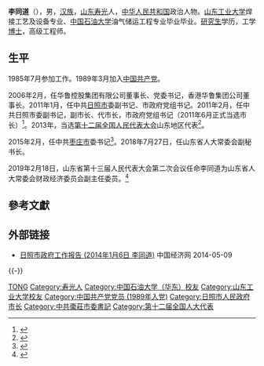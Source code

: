 '''李同道'''（{{bd|1964年|4月|}}），男，[[汉族|汉族]]，[[山东|山东]][[寿光|寿光]]人，[[中华人民共和国|中华人民共和国]]政治人物。[[山东工业大学|山东工业大学]]焊接工艺及设备专业、[[中国石油大学|中国石油大学]]油气储运工程专业毕业毕业。[[研究生|研究生]]学历，工学[[博士|博士]]，高级工程师。

== 生平 ==
1985年7月参加工作。1989年3月加入[[中国共产党|中国共产党]]。

2006年2月，任华鲁控股集团有限公司董事长、党委书记，香港华鲁集团公司董事长。2011年1月，任中共[[日照市|日照市]]委副书记、市政府党组书记。2011年2月，任中共日照市委副书记，副市长、代市长，市政府党组书记（2011年6月正式当选市长）<ref>{{cite web|accessdate=2014-06-08|url=http://district.ce.cn/newarea/sddy/201203/26/t20120326_23187677.shtml|title=李同道当选日照市长 陈刚、刘兆亮、郇梅新当选副市长|publisher=中国经济网|archive-date=2018-10-18|archive-url=https://web.archive.org/web/20181018201545/http://district.ce.cn/newarea/sddy/201203/26/t20120326_23187677.shtml|dead-url=no}}</ref>。2013年，当选[[第十二届全国人民代表大会|第十二届全国人民代表大会]]山东地区代表<ref>{{cite news|title=全国人大代表信息-李同道|url= http://210.82.31.1:8084/delegate/viewDelegate.action?dbid=121250|accessdate=2013-04-05|newspaper=全国人大网|archive-url=https://web.archive.org/web/20140714202749/http://www.npc.gov.cn/delegate/viewDelegate.action?dbid=121250|archive-date=2014-07-14|dead-url=yes}}</ref>。

2015年2月，任中共[[枣庄市|枣庄市]]委书记<ref>{{Cite web|title=李同道任山东省枣庄市委书记（简历）|url=http://renshi.people.com.cn/n/2015/0209/c139617-26530391.html|accessdate=|work=|archive-date=2018-10-19|archive-url=https://web.archive.org/web/20181019003101/http://renshi.people.com.cn/n/2015/0209/c139617-26530391.html|dead-url=no}}</ref>。2018年7月27日，任山东省人大常委会副秘书长。

2019年2月18日，山东省第十三届人民代表大会第二次会议任命李同道为山东省人大常委会财政经济委员会副主任委员。<ref>{{Cite web|title=山东省人民代表大会公告（第十二号）|url=http://www.sdrd.gov.cn/articles/ch00627/201902/d138ab54-a10a-40e2-b264-8411907d62fd.shtml|accessdate=2019-02-18|work=山东人大}}{{Dead link}}</ref>


== 參考文獻 ==
{{reflist}}

== 外部链接 ==
* [http://district.ce.cn/zt/zlk/bg/201401/29/t20140129_2232348.shtml 日照市政府工作报告 (2014年1月6日 李同道)] {{Wayback|url=http://district.ce.cn/zt/zlk/bg/201401/29/t20140129_2232348.shtml |date=20200921020434 }} 中国经济网 2014-05-09

{{-}}
{{start box}}
{{s-ppo|cpc}}
{{s-before|[[陈伟_(政治人物)|陈伟]]}}
{{s-title|[[中国共产党枣庄市委员会|中国共产党枣庄市委员会]]书记|2015年2月—2018年7月}}
{{s-after|[[李峰_(1961年)|李峰]]}}
{{s-gov|prc}}
{{s-before|[[赵效为|赵效为]]}}
{{s-title|[[日照市人民政府|日照市人民政府]]市长|2011年2月—2015年2月}}
{{s-after|[[刘星泰|刘星泰]]}}
{{end box}}

{{Authority control}}
{{DEFAULTSORT:Li李}}
[[Category:李姓|TONG]]
[[Category:寿光人|Category:寿光人]]
[[Category:中国石油大学（华东）校友|Category:中国石油大学（华东）校友]]
[[Category:山东工业大学校友|Category:山东工业大学校友]]
[[Category:中国共产党党员_(1989年入党)|Category:中国共产党党员 (1989年入党)]]
[[Category:日照市人民政府市长|Category:日照市人民政府市长]]
[[Category:中共棗莊市委書記|Category:中共棗莊市委書記]]
[[Category:第十二届全国人大代表|Category:第十二届全国人大代表]]